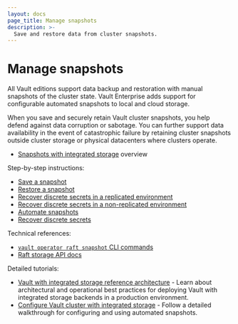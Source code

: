 ```yaml
---
layout: docs
page_title: Manage snapshots
description: >-
  Save and restore data from cluster snapshots.
---
```


# Manage snapshots

All Vault editions support data backup and restoration with manual snapshots of
the cluster state. Vault Enterprise adds support for configurable automated
snapshots to local and cloud storage.

When you save and securely retain Vault cluster snapshots, you help defend
against data corruption or sabotage. You can further support data availability
in the event of catastrophic failure by retaining cluster snapshots outside
cluster storage or physical datacenters where clusters operate.

<Tabs>

<Tab heading="Overviews" group="overview">

- [Snapshots with integrated storage](/vault/docs/sysadmin/snapshots/automation-overview)
  overview <EnterpriseAlert inline="true" />

</Tab>

<Tab heading="How-to guides" group="how-to">

Step-by-step instructions:

- [Save a snapshot](/vault/docs/sysadmin/snapshots/save)
- [Restore a snapshot](/vault/docs/sysadmin/snapshots/restore)
- [Recover discrete secrets in a replicated environment](/vault/docs/sysadmin/snapshots/recover-a-secret/replicated-cluster) <EnterpriseAlert inline="true" />
- [Recover discrete secrets in a non-replicated environment](/vault/docs/sysadmin/snapshots/recover-a-secret/single-cluster) <EnterpriseAlert inline="true" />
- [Automate snapshots](/vault/docs/sysadmin/snapshots/recover-a-secret) <EnterpriseAlert inline="true" />
- [Recover discrete secrets](/vault/docs/sysadmin/snapshots/recover-a-secret) <EnterpriseAlert inline="true" />

</Tab>

<Tab heading="Reference" group="ref">

Technical references:

- [`vault operator raft snapshot` CLI commands](/vault/docs/commands/operator/raft#snapshot)
- [Raft storage API docs](/vault/api-docs/system/storage/raft)

</Tab>

<Tab heading="Tutorials" group="tutorial">

Detailed tutorials:

- [Vault with integrated storage reference architecture](/vault/tutorials/day-one-raft/raft-reference-architecture) -
  Learn about architectural and operational best practices for deploying Vault
  with integrated storage backends in a production environment.
- [Configure Vault cluster with integrated storage](/vault/tutorials/raft/raft-storage#automated-snapshots) -
  Follow a detailed walkthrough for configuring and using automated snapshots.

</Tab>

</Tabs>